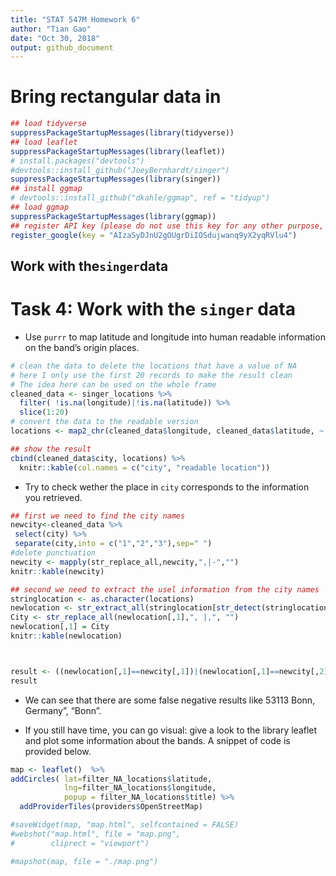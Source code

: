 ```yaml
---
title: "STAT 547M Homework 6"
author: "Tian Gao"
date: "Oct 30, 2018"
output: github_document
---
```


# Bring rectangular data in

```r
## load tidyverse
suppressPackageStartupMessages(library(tidyverse))
## load leaflet
suppressPackageStartupMessages(library(leaflet))
# install.packages("devtools")
#devtools::install_github("JoeyBernhardt/singer")
suppressPackageStartupMessages(library(singer))
## install ggmap
# devtools::install_github("dkahle/ggmap", ref = "tidyup")
## load ggmap
suppressPackageStartupMessages(library(ggmap))
## register API key (please do not use this key for any other purpose, thank you)
register_google(key = "AIzaSyDJnU2gOUgrDiIOSdujwanq9yX2yqRVlu4")


```

## Work with the`singer`data

# Task 4: Work with the `singer` data

* Use `purrr` to map latitude and longitude into human readable information on the band's origin places.

```r
# clean the data to delete the locations that have a value of NA
# here I only use the first 20 records to make the result clean
# The idea here can be used on the whole frame
cleaned_data <- singer_locations %>% 
  filter( !is.na(longitude)|!is.na(latitude)) %>%
  slice(1:20)
# convert the data to the readable version 
locations <- map2_chr(cleaned_data$longitude, cleaned_data$latitude, ~ revgeocode(as.numeric(c(.x, .y))))

## show the result
cbind(cleaned_data$city, locations) %>% 
  knitr::kable(col.names = c("city", "readable location"))
```

* Try to check wether the place in `city` corresponds to the information you retrieved.
```r
## first we need to find the city names
newcity<-cleaned_data %>% 
 select(city) %>% 
 separate(city,into = c("1","2","3"),sep=" ") 
#delete punctuation
newcity <- mapply(str_replace_all,newcity,",|-","") 
knitr::kable(newcity)

## second we need to extract the usel information from the city names
stringlocation <- as.character(locations)
newlocation <- str_extract_all(stringlocation[str_detect(stringlocation,"\\, [A-Z0-9].*[a-z]\\,|\\b[A-Z]{2,}\\b")],"\\, [A-Z0-9].*[a-z]\\,|\\b[A-Z]{2,}\\b",simplify = TRUE)
City <- str_replace_all(newlocation[,1],", |,", "")
newlocation[,1] = City
knitr::kable(newlocation)



result <- ((newlocation[,1]==newcity[,1])|(newlocation[,1]==newcity[,2])|(newlocation[,1]==newcity[,3])|(newlocation[,2]==newcity[,1])|(newlocation[,2]==newcity[,2])|(newlocation[,2]==newcity[,3])|(newlocation[,3]==newcity[,1])|(newlocation[,3]==newcity[,2])|(newlocation[,3]==newcity[,3]))
result

```

*  We can see that there are some false negative results like 53113 Bonn, Germany", "Bonn".

* If you still have time, you can go visual: give a look to the library leaflet and plot some information about the bands. A snippet of code is provided below.

```r
map <- leaflet()  %>%   
addCircles( lat=filter_NA_locations$latitude,
            lng=filter_NA_locations$longitude,
            popup = filter_NA_locations$title) %>% 
  addProviderTiles(providers$OpenStreetMap)

#saveWidget(map, "map.html", selfcontained = FALSE)
#webshot("map.html", file = "map.png",
#        cliprect = "viewport")

#mapshot(map, file = "./map.png")
```
